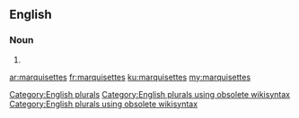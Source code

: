 ==English==

===Noun===
{{head|en}}

# {{plural of|marquisette}}

[[Category:English plurals]][[Category:English plurals using obsolete wikisyntax]][[Category:English plurals using obsolete wikisyntax]]

[[ar:marquisettes]]
[[fr:marquisettes]]
[[ku:marquisettes]]
[[my:marquisettes]]